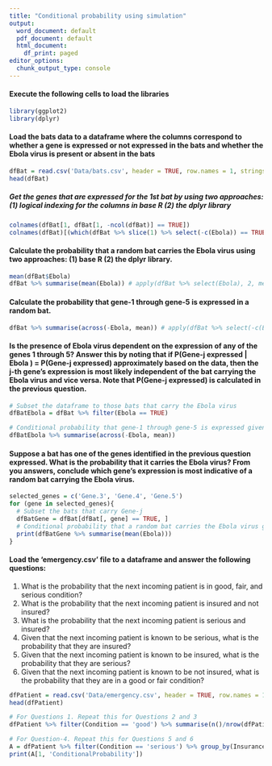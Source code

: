 ---
title: "Conditional probability using simulation"
output:
  word_document: default
  pdf_document: default
  html_document:
    df_print: paged
editor_options:
  chunk_output_type: console
---

#### Execute the following cells to load the libraries
```{r}
library(ggplot2)
library(dplyr)
```


#### Load the bats data to a dataframe where the columns correspond to whether a gene is expressed or not expressed in the bats and whether the Ebola virus is present or absent in the bats
```{r}
dfBat = read.csv('Data/bats.csv', header = TRUE, row.names = 1, stringsAsFactors = TRUE)
head(dfBat)
```

##### Get the genes that are expressed for the 1st bat by using two approaches: (1) logical indexing for the columns in base R (2) the dplyr library
```{r}
colnames(dfBat[1, dfBat[1, -ncol(dfBat)] == TRUE])
colnames(dfBat)[(which(dfBat %>% slice(1) %>% select(-c(Ebola)) == TRUE))]
```

#### Calculate the probability that a random bat carries the Ebola virus using two approaches: (1) base R (2) the dplyr library.
```{r}
mean(dfBat$Ebola)
dfBat %>% summarise(mean(Ebola)) # apply(dfBat %>% select(Ebola), 2, mean) or colMeans(dfBat %>% select(Ebola)) also works. Try them out.
```

#### Calculate the probability that gene-1 through gene-5 is expressed in a random bat.
```{r}
dfBat %>% summarise(across(-Ebola, mean)) # apply(dfBat %>% select(-c(Ebola)), 2, mean) also works
```

#### Is the presence of Ebola virus dependent on the expression of any of the genes 1 through 5? Answer this by noting that if P(Gene-j expressed | Ebola ) = P(Gene-j expressed) approximately based on the data, then the j-th gene's expression is most likely independent of the bat carrying the Ebola virus and vice versa. Note that P(Gene-j expressed) is calculated in the previous question.
```{r}
# Subset the dataframe to those bats that carry the Ebola virus
dfBatEbola = dfBat %>% filter(Ebola == TRUE)

# Conditional probability that gene-1 through gene-5 is expressed given that the bat carries the Ebola virus
dfBatEbola %>% summarise(across(-Ebola, mean))
```

#### Suppose a bat has one of the genes identified in the previous question expressed. What is the probability that it carries the Ebola virus? From you answers, conclude which gene's expression is most indicative of a random bat carrying the Ebola virus.
```{r}
selected_genes = c('Gene.3', 'Gene.4', 'Gene.5')
for (gene in selected_genes){
  # Subset the bats that carry Gene-j
  dfBatGene = dfBat[dfBat[, gene] == TRUE, ]
  # Conditional probability that a random bat carries the Ebola virus given that Gene-j is expressed in it
  print(dfBatGene %>% summarise(mean(Ebola)))
}
```

#### Load the 'emergency.csv' file to a dataframe and answer the following questions:
1. What is the probability that the next incoming patient is in good, fair, and serious condition?
2. What is the probability that the next incoming patient is insured and not insured?
3. What is the probability that the next incoming patient is serious and insured?
4. Given that the next incoming patient is known to be serious, what is the probability that they are insured?
5. Given that the next incoming patient is known to be insured, what is the probability that they are serious?
6. Given that the next incoming patient is known to be not insured, what is the probability that they are in a good or fair condition?
```{r}
dfPatient = read.csv('Data/emergency.csv', header = TRUE, row.names = 1)
head(dfPatient)

# For Questions 1. Repeat this for Questions 2 and 3
dfPatient %>% filter(Condition == 'good') %>% summarise(n()/nrow(dfPatient)) 

# For Question-4. Repeat this for Questions 5 and 6
A = dfPatient %>% filter(Condition == 'serious') %>% group_by(Insurance) %>% summarise(n = n()) %>% mutate(ConditionalProbability = n / sum(n)) 
print(A[1, 'ConditionalProbability'])
```

